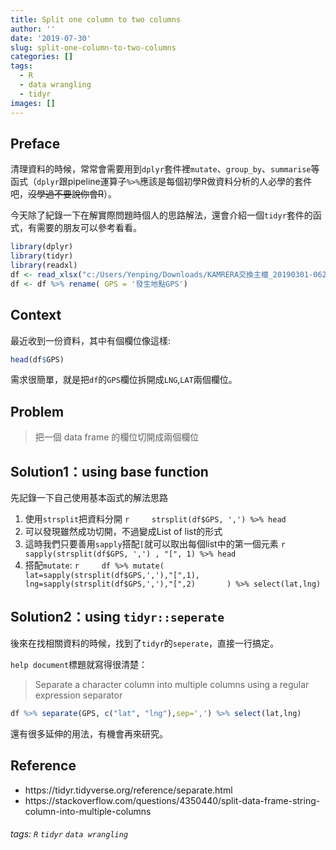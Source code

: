 ```yaml
---
title: Split one column to two columns
author: ''
date: '2019-07-30'
slug: split-one-column-to-two-columns
categories: []
tags:
  - R
  - data wrangling
  - tidyr
images: []
---
```


## Preface
清理資料的時候，常常會需要用到`dplyr`套件裡`mutate`、`group_by`、`summarise`等函式（`dplyr`跟pipeline運算子`%>%`應該是每個初學R做資料分析的人必學的套件吧，~~沒學過不要說你會R~~）。

今天除了紀錄一下在解實際問題時個人的思路解法，還會介紹一個`tidyr`套件的函式，有需要的朋友可以參考看看。

```r
library(dplyr)
library(tidyr)
library(readxl)
df <- read_xlsx("c:/Users/Yenping/Downloads/KAMRERA交換主檔_20190301-0624.xlsx")
df <- df %>% rename( GPS = '發生地點GPS')
```

## Context
最近收到一份資料，其中有個欄位像這樣:
``` r
head(df$GPS)
```
需求很簡單，就是把`df`的`GPS`欄位拆開成`LNG`,`LAT`兩個欄位。

## Problem
> 把一個 data frame 的欄位切開成兩個欄位

## Solution1：using base function
先記錄一下自己使用基本函式的解法思路

1. 使用`strsplit`把資料分開
    ``` r
    strsplit(df$GPS, ',') %>% head
    ```
2. 可以發現雖然成功切開，不過變成List of list的形式
3. 這時我們只要善用`sapply`搭配`[`就可以取出每個list中的第一個元素
    ``` r
    sapply(strsplit(df$GPS, ',') , "[", 1) %>% head
    ```
4. 搭配`mutate`:
    ``` r
    df %>% mutate(
        lat=sapply(strsplit(df$GPS,','),"[",1),
        lng=sapply(strsplit(df$GPS,','),"[",2)
      ) %>% select(lat,lng)
    ```

## Solution2：using `tidyr::seperate`
後來在找相關資料的時候，找到了`tidyr`的`seperate`，直接一行搞定。

`help document`標題就寫得很清楚：

> Separate a character column into multiple columns using a regular expression separator

``` {r{}
df %>% separate(GPS, c("lat", "lng"),sep=',') %>% select(lat,lng)
```

還有很多延伸的用法，有機會再來研究。

## Reference
* https://tidyr.tidyverse.org/reference/separate.html
* https://stackoverflow.com/questions/4350440/split-data-frame-string-column-into-multiple-columns

###### tags: `R` `tidyr` `data wrangling`
